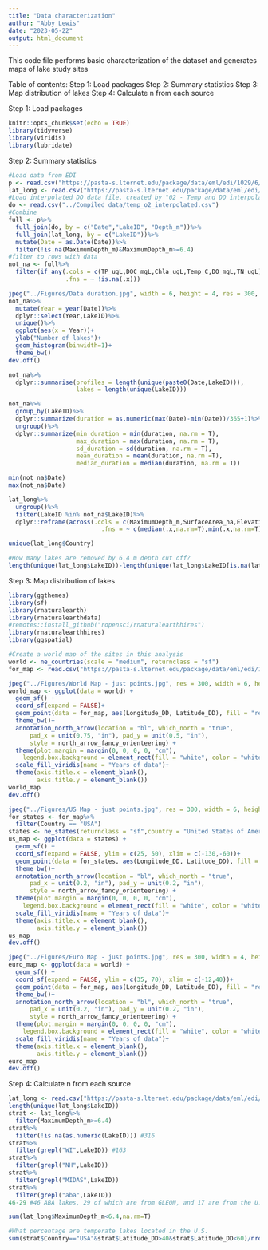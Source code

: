 ```yaml
---
title: "Data characterization"
author: "Abby Lewis"
date: "2023-05-22"
output: html_document
---
```


This code file performs basic characterization of the dataset and generates maps of lake study sites

Table of contents:
Step 1: Load packages
Step 2: Summary statistics
Step 3: Map distribution of lakes
Step 4: Calculate n from each source


Step 1: Load packages
```r
knitr::opts_chunk$set(echo = TRUE)
library(tidyverse)
library(viridis)
library(lubridate)
```


Step 2: Summary statistics
```r
#Load data from EDI
p <- read.csv("https://pasta-s.lternet.edu/package/data/eml/edi/1029/6/0ece9d7b67cd49741ed7ee60192832e4")
lat_long <- read.csv("https://pasta-s.lternet.edu/package/data/eml/edi/1029/6/fadd3eaa25b5fdd1fc4efba70e660579")
#Load interpolated DO data file, created by "02 - Temp and DO interpolation.Rmd"
do <- read.csv("../Compiled data/temp_o2_interpolated.csv")
#Combine
full <- p%>%
  full_join(do, by = c("Date","LakeID", "Depth_m"))%>%
  full_join(lat_long, by = c("LakeID"))%>%
  mutate(Date = as.Date(Date))%>%
  filter(!is.na(MaximumDepth_m)&MaximumDepth_m>=6.4)
#filter to rows with data
not_na <- full%>%
  filter(if_any(.cols = c(TP_ugL,DOC_mgL,Chla_ugL,Temp_C,DO_mgL,TN_ugL),
                .fns = ~ !is.na(.x)))

jpeg("../Figures/Data duration.jpg", width = 6, height = 4, res = 300, units = "in")
not_na%>%
  mutate(Year = year(Date))%>%
  dplyr::select(Year,LakeID)%>%
  unique()%>%
  ggplot(aes(x = Year))+
  ylab("Number of lakes")+
  geom_histogram(binwidth=1)+
  theme_bw()
dev.off()

not_na%>%
  dplyr::summarise(profiles = length(unique(paste0(Date,LakeID))),
                   lakes = length(unique(LakeID)))

not_na%>%
  group_by(LakeID)%>%
  dplyr::summarize(duration = as.numeric(max(Date)-min(Date))/365+1)%>%
  ungroup()%>%
  dplyr::summarize(min_duration = min(duration, na.rm = T),
                   max_duration = max(duration, na.rm = T),
                   sd_duration = sd(duration, na.rm = T),
                   mean_duration = mean(duration, na.rm =T),
                   median_duration = median(duration, na.rm = T))

min(not_na$Date)
max(not_na$Date)

lat_long%>%
  ungroup()%>%
  filter(LakeID %in% not_na$LakeID)%>%
  dplyr::reframe(across(.cols = c(MaximumDepth_m,SurfaceArea_ha,Elevation_m,Latitude_DD),
                          .fns = ~ c(median(.x,na.rm=T),min(.x,na.rm=T),max(.x,na.rm=T))))

unique(lat_long$Country)

#How many lakes are removed by 6.4 m depth cut off?
length(unique(lat_long$LakeID))-length(unique(lat_long$LakeID[is.na(lat_long$MaximumDepth_m)|lat_long$MaximumDepth_m>6.4])) #158
```


Step 3: Map distribution of lakes
```r
library(ggthemes)
library(sf)
library(rnaturalearth)
library(rnaturalearthdata)
#remotes::install_github("ropensci/rnaturalearthhires")
library(rnaturalearthhires)
library(ggspatial)

#Create a world map of the sites in this analysis
world <- ne_countries(scale = "medium", returnclass = "sf")
for_map <- read.csv("https://pasta-s.lternet.edu/package/data/eml/edi/1029/6/fadd3eaa25b5fdd1fc4efba70e660579")

jpeg("../Figures/World Map - just points.jpg", res = 300, width = 6, height = 3.2, units = "in")
world_map <- ggplot(data = world) +
  geom_sf() +
  coord_sf(expand = FALSE)+
  geom_point(data = for_map, aes(Longitude_DD, Latitude_DD), fill = "red",shape = 21, color = "white", size = 2, alpha  =.5, stroke = .4)+
  theme_bw()+
  annotation_north_arrow(location = "bl", which_north = "true", 
      pad_x = unit(0.75, "in"), pad_y = unit(0.5, "in"),
      style = north_arrow_fancy_orienteering) +
  theme(plot.margin = margin(0, 0, 0, 0, "cm"),
    legend.box.background = element_rect(fill = "white", color = "white"))+
  scale_fill_viridis(name = "Years of data")+
  theme(axis.title.x = element_blank(),
        axis.title.y = element_blank())
world_map
dev.off()

jpeg("../Figures/US Map - just points.jpg", res = 300, width = 6, height = 3, units = "in")
for_states <- for_map%>%
  filter(Country == "USA")
states <- ne_states(returnclass = "sf",country = "United States of America")
us_map <- ggplot(data = states) +
  geom_sf() +
  coord_sf(expand = FALSE, ylim = c(25, 50), xlim = c(-130,-60))+
  geom_point(data = for_states, aes(Longitude_DD, Latitude_DD), fill = "red",shape = 21, color = "white", size = 2.8, alpha  =.2, stroke = .4)+
  theme_bw()+
  annotation_north_arrow(location = "bl", which_north = "true", 
      pad_x = unit(0.2, "in"), pad_y = unit(0.2, "in"),
      style = north_arrow_fancy_orienteering) +
  theme(plot.margin = margin(0, 0, 0, 0, "cm"),
    legend.box.background = element_rect(fill = "white", color = "white"))+
  scale_fill_viridis(name = "Years of data")+
  theme(axis.title.x = element_blank(),
        axis.title.y = element_blank())
us_map
dev.off()

jpeg("../Figures/Euro Map - just points.jpg", res = 300, width = 4, height = 4, units = "in")
euro_map <- ggplot(data = world) +
  geom_sf() +
  coord_sf(expand = FALSE, ylim = c(35, 70), xlim = c(-12,40))+
  geom_point(data = for_map, aes(Longitude_DD, Latitude_DD), fill = "red",shape = 21, color = "white", size = 2.8, alpha  =.5, stroke = .4)+
  theme_bw()+
  annotation_north_arrow(location = "bl", which_north = "true", 
      pad_x = unit(0.2, "in"), pad_y = unit(0.2, "in"),
      style = north_arrow_fancy_orienteering) +
  theme(plot.margin = margin(0, 0, 0, 0, "cm"),
    legend.box.background = element_rect(fill = "white", color = "white"))+
  scale_fill_viridis(name = "Years of data")+
  theme(axis.title.x = element_blank(),
        axis.title.y = element_blank())
euro_map
dev.off()
```


Step 4: Calculate n from each source
```r
lat_long <- read.csv("https://pasta-s.lternet.edu/package/data/eml/edi/1029/6/fadd3eaa25b5fdd1fc4efba70e660579")
length(unique(lat_long$LakeID))
strat <- lat_long%>%
  filter(MaximumDepth_m>=6.4)
strat%>%
  filter(!is.na(as.numeric(LakeID))) #316
strat%>%
  filter(grepl("WI",LakeID)) #163
strat%>%
  filter(grepl("NH",LakeID))
strat%>%
  filter(grepl("MIDAS",LakeID))
strat%>%
  filter(grepl("aba",LakeID))
46-29 #46 ABA lakes, 29 of which are from GLEON, and 17 are from the U.S. Adirondack lakes database

sum(lat_long$MaximumDepth_m<6.4,na.rm=T)

#What percentage are temperate lakes located in the U.S.
sum(strat$Country=="USA"&strat$Latitude_DD>40&strat$Latitude_DD<60)/nrow(strat)
```